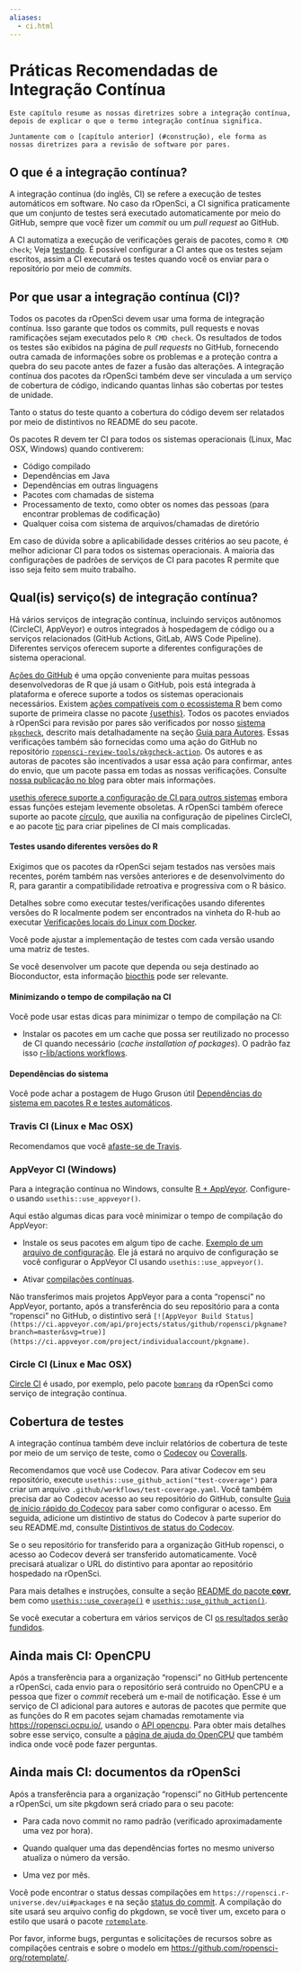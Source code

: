 ```yaml
---
aliases: 
  - ci.html
---
```


# Práticas Recomendadas de Integração Contínua {#ci}

```block
Este capítulo resume as nossas diretrizes sobre a integração contínua, depois de explicar o que o termo integração contínua significa.

Juntamente com o [capítulo anterior] (#construção), ele forma as nossas diretrizes para a revisão de software por pares.
```

## O que é a integração contínua? {#what-is-continuous-integration-ci}

A integração contínua (do inglês, CI) se refere a execução de testes automáticos em software. No caso da rOpenSci, a CI significa praticamente que um conjunto de testes será executado automaticamente por meio do GitHub, sempre que você fizer um _commit_ ou um _pull request_ ao GitHub.

A CI automatiza a execução de verificações gerais de pacotes, como `R CMD check`; Veja [testando](/building.html#testing). É possível configurar a CI antes que os testes sejam escritos, assim a CI executará os testes quando você os enviar para o repositório por meio de _commits_.

## Por que usar a integração contínua (CI)? {#why-use-continuous-integration-ci}

Todos os pacotes da rOpenSci devem usar uma forma de integração contínua. Isso garante que todos os commits, pull requests e novas ramificações sejam executados pelo `R CMD check`. Os resultados de todos os testes são exibidos na página de _pull requests_ no GitHub, fornecendo outra camada de informações sobre os problemas e a proteção contra a quebra do seu pacote antes de fazer a fusão das alterações. A integração contínua dos pacotes da rOpenSci também deve ser vinculada a um serviço de cobertura de código, indicando quantas linhas são cobertas por testes de unidade.

Tanto o status do teste quanto a cobertura do código devem ser relatados por meio de distintivos no README do seu pacote.

Os pacotes R devem ter CI para todos os sistemas operacionais (Linux, Mac OSX, Windows) quando contiverem:

- Código compilado
- Dependências em Java
- Dependências em outras linguagens
- Pacotes com chamadas de sistema
- Processamento de texto, como obter os nomes das pessoas (para encontrar problemas de codificação)
- Qualquer coisa com sistema de arquivos/chamadas de diretório

Em caso de dúvida sobre a aplicabilidade desses critérios ao seu pacote, é melhor adicionar CI para todos os sistemas operacionais. A maioria das configurações de padrões de serviços de CI para pacotes R permite que isso seja feito sem muito trabalho.

## Qual(is) serviço(s) de integração contínua? {#whichci}

Há vários serviços de integração contínua, incluindo serviços autônomos (CircleCI, AppVeyor) e outros integrados à hospedagem de código ou a serviços relacionados (GitHub Actions, GitLab, AWS Code Pipeline). Diferentes serviços oferecem suporte a diferentes configurações de sistema operacional.

[Ações do GitHub](https://github.com/features/actions) é uma opção conveniente para muitas pessoas desenvolvedoras de R que já usam o GitHub, pois está integrada à plataforma e oferece suporte a todos os sistemas operacionais necessários. Existem [ações compatíveis com o ecossistema R](https://github.com/r-lib/actions/) bem como suporte de primeira classe no pacote [{usethis}](https://usethis.r-lib.org/reference/github_actions.html). Todos os pacotes enviados à rOpenSci para revisão por pares são verificados por nosso [sistema `pkgcheck`](https://docs.ropensci.org/pkgcheck), descrito mais detalhadamente na seção [Guia para Autores](#authors-guide). Essas verificações também são fornecidas como uma ação do GitHub no repositório [`ropensci-review-tools/pkgcheck-action`](https://github.com/ropensci-review-tools/pkgcheck-action). Os autores e as autoras de pacotes são incentivados a usar essa ação para confirmar, antes do envio, que um pacote passa em todas as nossas verificações. Consulte [nossa publicação no blog](https://ropensci.org/blog/2022/02/01/pkgcheck-action/) para obter mais informações.

[usethis oferece suporte a configuração de CI para outros sistemas](https://usethis.r-lib.org/reference/ci.html) embora essas funções estejam levemente obsoletas. A rOpenSci também oferece suporte ao pacote [círculo](https://docs.ropensci.org/circle/), que auxilia na configuração de pipelines CircleCI, e ao pacote [tic](https://docs.ropensci.org/tic/) para criar pipelines de CI mais complicadas.

#### Testes usando diferentes versões do R {#testing-using-different-versions-of-r}

Exigimos que os pacotes da rOpenSci sejam testados nas versões mais recentes, porém também nas versões anteriores e de desenvolvimento do R, para garantir a compatibilidade retroativa e progressiva com o R básico.

Detalhes sobre como executar testes/verificações usando diferentes versões do R localmente podem ser encontrados na vinheta do R-hub ao executar [Verificações locais do Linux com Docker](https://r-hub.github.io/rhub/articles/local-debugging.html).

Você pode ajustar a implementação de testes com cada versão usando uma matriz de testes.

Se você desenvolver um pacote que dependa ou seja destinado ao Bioconductor, esta informação [biocthis](https://lcolladotor.github.io/biocthis/index.html) pode ser relevante.

#### Minimizando o tempo de compilação na CI {#minimizing-build-times-on-ci}

Você pode usar estas dicas para minimizar o tempo de compilação na CI:

- Instalar os pacotes em um cache que possa ser reutilizado no processo de CI quando necessário (_cache installation of packages_). O padrão faz isso [r-lib/actions workflows](https://github.com/r-lib/actions).

#### Dependências do sistema {#sysdeps-ci}

Você pode achar a postagem de Hugo Gruson útil [Dependências do sistema em pacotes R e testes automáticos](https://blog.r-hub.io/2023/09/26/system-dependency/).

### Travis CI (Linux e Mac OSX) {#travis-ci-linux-and-mac-osx}

Recomendamos que você [afaste-se de Travis](https://ropensci.org/technotes/2020/11/19/moving-away-travis/).

### AppVeyor CI (Windows) {#app-veyor-ci-windows}

Para a integração contínua no Windows, consulte [R + AppVeyor](https://github.com/krlmlr/r-appveyor). Configure-o usando `usethis::use_appveyor()`.

Aqui estão algumas dicas para você minimizar o tempo de compilação do AppVeyor:

- Instale os seus pacotes em algum tipo de cache. [Exemplo de um arquivo de configuração](https://github.com/r-lib/usethis/blob/2c52c06373849d52f78a26c5a0e080f518a2f825/inst/templates/appveyor.yml#L13). Ele já estará no arquivo de configuração se você configurar o AppVeyor CI usando `usethis::use_appveyor()`.

- Ativar [compilações contínuas](https://www.appveyor.com/docs/build-configuration/#rolling-builds).

Não transferimos mais projetos AppVeyor para a conta "ropensci" no AppVeyor, portanto, após a transferência do seu repositório para a conta "ropensci" no GitHub, o distintivo será `[![AppVeyor Build Status](https://ci.appveyor.com/api/projects/status/github/ropensci/pkgname?branch=master&svg=true)](https://ci.appveyor.com/project/individualaccount/pkgname)`.

### Circle CI (Linux e Mac OSX) {#circle-ci-linux-and-mac-osx}

[Circle CI](https://circleci.com/) é usado, por exemplo, pelo pacote [`bomrang`](https://github.com/ropensci/bomrang) da rOpenSci como serviço de integração contínua.

## Cobertura de testes {#coverage}

A integração contínua também deve incluir relatórios de cobertura de teste por meio de um serviço de teste, como o [Codecov](https://codecov.io/) ou [Coveralls](https://coveralls.io/).

Recomendamos que você use Codecov. Para ativar Codecov em seu repositório, execute `usethis::use_github_action("test-coverage")` para criar um arquivo `.github/workflows/test-coverage.yaml`. Você também precisa dar ao Codecov acesso ao seu repositório do GitHub, consulte [Guia de início rápido do Codecov](https://docs.codecov.com/docs/quick-start) para saber como configurar o acesso. Em seguida, adicione um distintivo de status do Codecov à parte superior do seu README.md, consulte [Distintivos de status do Codecov](https://docs.codecov.com/docs/status-badges).

Se o seu repositório for transferido para a organização GitHub ropensci, o acesso ao Codecov deverá ser transferido automaticamente. Você precisará atualizar o URL do distintivo para apontar ao repositório hospedado na rOpenSci.

Para mais detalhes e instruções, consulte a seção [README do pacote **covr**](https://github.com/r-lib/covr), bem como [`usethis::use_coverage()`](https://usethis.r-lib.org/reference/use_coverage.html) e [`usethis::use_github_action()`](https://usethis.r-lib.org/reference/github_actions.html).

Se você executar a cobertura em vários serviços de CI [os resultados serão fundidos](https://docs.codecov.io/docs/merging-reports).

## Ainda mais CI: OpenCPU {#even-more-ci-open-cpu}

Após a transferência para a organização "ropensci" no GitHub pertencente a rOpenSci, cada envio para o repositório será contruido no OpenCPU e a pessoa que fizer o _commit_ receberá um e-mail de notificação. Esse é um serviço de CI adicional para autores e autoras de pacotes que permite que as funções do R em pacotes sejam chamadas remotamente via [https://ropensci.ocpu.io/](https://ropensci.ocpu.io/), usando o [API opencpu](https://www.opencpu.org/api.html#api-json). Para obter mais detalhes sobre esse serviço, consulte a [página de ajuda do OpenCPU](https://www.opencpu.org/help.html) que também indica onde você pode fazer perguntas.

## Ainda mais CI: documentos da rOpenSci {#rodocsci}

Após a transferência para a organização "ropensci" no GitHub pertencente a rOpenSci, um site pkgdown será criado para o seu pacote:

- Para cada novo commit no ramo padrão (verificado aproximadamente uma vez por hora).

- Quando qualquer uma das dependências fortes no mesmo universo atualiza o número da versão.

- Uma vez por mês.

Você pode encontrar o status dessas compilações em `https://ropensci.r-universe.dev/ui#packages` e na seção [status do commit](https://ropensci.org/blog/2021/09/03/runiverse-docs/#how-it-works). A compilação do site usará seu arquivo config do pkgdown, se você tiver um, exceto para o estilo que usará o pacote [ `rotemplate`](https://github.com/ropensci-org/rotemplate/).

Por favor, informe bugs, perguntas e solicitações de recursos sobre as compilações centrais e sobre o modelo em [https://github.com/ropensci-org/rotemplate/](https://github.com/ropensci-org/rotemplate/).


